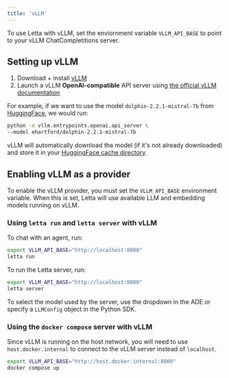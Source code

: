 ```yaml
---
title: 'vLLM'
---
```


<Tip>To use Letta with vLLM, set the enviornment variable `VLLM_API_BASE` to point to your vLLM ChatCompletitions server.</Tip>

## Setting up vLLM 
1. Download + install [vLLM](https://docs.vllm.ai/en/latest/getting_started/installation.html)
2. Launch a vLLM **OpenAI-compatible** API server using [the official vLLM documentation](https://docs.vllm.ai/en/latest/getting_started/quickstart.html)

For example, if we want to use the model `dolphin-2.2.1-mistral-7b` from [HuggingFace](https://huggingface.co/ehartford/dolphin-2.2.1-mistral-7b), we would run:

```sh
python -m vllm.entrypoints.openai.api_server \
--model ehartford/dolphin-2.2.1-mistral-7b
```

vLLM will automatically download the model (if it's not already downloaded) and store it in your [HuggingFace cache directory](https://huggingface.co/docs/datasets/cache).

## Enabling vLLM as a provider 
To enable the vLLM provider, you must set the `VLLM_API_BASE` environment variable. When this is set, Letta will use available LLM and embedding models running on vLLM. 

<Accordion icon="square-terminal" title="CLI (pypi only)">

### Using `letta run` and `letta server` with vLLM 
To chat with an agent, run:
```bash
export VLLM_API_BASE="http://localhost:8000"
letta run
```
To run the Letta server, run:
```bash
export VLLM_API_BASE="http://localhost:8000"
letta server
```
To select the model used by the server, use the dropdown in the ADE or specify a `LLMConfig` object in the Python SDK.
</Accordion>
<Accordion icon="docker" title="Docker Compose">
### Using the `docker compose` server with vLLM
Since vLLM is running on the host network, you will need to use `host.docker.internal` to connect to the vLLM server instead of `localhost`.
```bash
export VLLM_API_BASE="http://host.docker.internal:8000"
docker compose up 
```
</Accordion>
